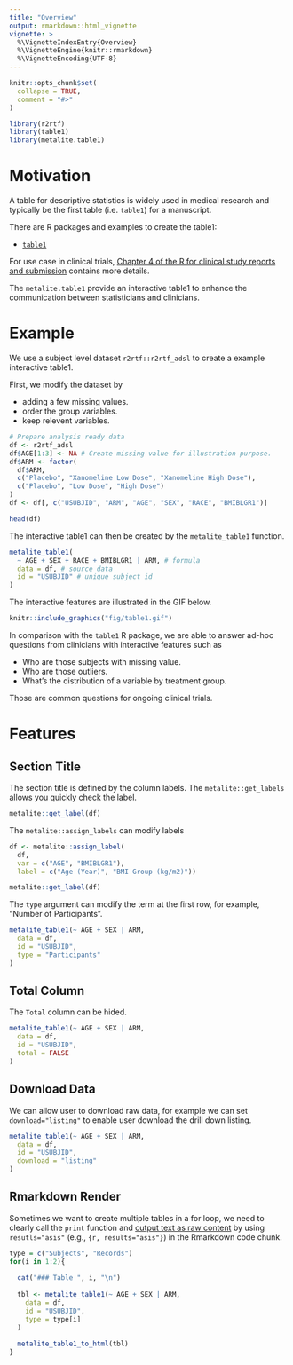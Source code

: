 ```yaml
---
title: "Overview"
output: rmarkdown::html_vignette
vignette: >
  %\VignetteIndexEntry{Overview}
  %\VignetteEngine{knitr::rmarkdown}
  %\VignetteEncoding{UTF-8}
---
```


```r
knitr::opts_chunk$set(
  collapse = TRUE,
  comment = "#>"
)
```

```r
library(r2rtf)
library(table1)
library(metalite.table1)
```

# Motivation 

A table for descriptive statistics is widely used 
in medical research and typically be the first table (i.e. `table1`) 
for a manuscript. 

There are R packages and examples to create the table1: 

- [`table1`](https://github.com/benjaminrich/table1)

For use case in clinical trials, 
[Chapter 4 of the R for clinical study reports and submission](https://r4csr.org/tlf-baseline.html) 
contains more details. 

The `metalite.table1` provide an interactive table1 to 
enhance the communication between statisticians and clinicians. 

# Example 

We use a subject level dataset `r2rtf::r2rtf_adsl` to create a example interactive table1. 

First, we modify the dataset by

- adding a few missing values.
- order the group variables.
- keep relevent variables. 

```r
# Prepare analysis ready data
df <- r2rtf_adsl
df$AGE[1:3] <- NA # Create missing value for illustration purpose.
df$ARM <- factor(
  df$ARM,
  c("Placebo", "Xanomeline Low Dose", "Xanomeline High Dose"),
  c("Placebo", "Low Dose", "High Dose")
)
df <- df[, c("USUBJID", "ARM", "AGE", "SEX", "RACE", "BMIBLGR1")]

head(df)
```

The interactive table1 can then be created by the `metalite_table1` function. 

```r
metalite_table1(
  ~ AGE + SEX + RACE + BMIBLGR1 | ARM, # formula
  data = df, # source data
  id = "USUBJID" # unique subject id
) 
```


The interactive features are illustrated in the GIF below. 

```r
knitr::include_graphics("fig/table1.gif")
```

In comparison with the `table1` R package, 
we are able to answer ad-hoc questions from clinicians with interactive features such as 

- Who are those subjects with missing value. 
- Who are those outliers.  
- What's the distribution of a variable by treatment group. 

Those are common questions for ongoing clinical trials. 

# Features 

## Section Title 

The section title is defined by the column labels. 
The `metalite::get_labels` allows you quickly check the label. 

```r
metalite::get_label(df)
```

The `metalite::assign_labels` can modify labels 

```r
df <- metalite::assign_label(
  df, 
  var = c("AGE", "BMIBLGR1"), 
  label = c("Age (Year)", "BMI Group (kg/m2)"))

metalite::get_label(df)
```

The `type` argument can modify the term at the first row, 
for example, "Number of Participants". 

```r
metalite_table1(~ AGE + SEX | ARM,
  data = df, 
  id = "USUBJID",
  type = "Participants"
) 
```

## Total Column 

The `Total` column can be hided. 

```r
metalite_table1(~ AGE + SEX | ARM, 
  data = df, 
  id = "USUBJID",
  total = FALSE
) 
```

## Download Data 

We can allow user to download raw data, for example we can 
set `download="listing"` to enable user download the drill down listing. 

```r
metalite_table1(~ AGE + SEX | ARM, 
  data = df, 
  id = "USUBJID",
  download = "listing"
) 
```

## Rmarkdown Render 

Sometimes we want to create multiple tables in a for loop, 
we need to clearly call the `print` function and 
[output text as raw content](https://bookdown.org/yihui/rmarkdown-cookbook/results-asis.html)
by using `resutls="asis"` (e.g., `{r, results="asis"}`) in the Rmarkdown code chunk. 

```r
type = c("Subjects", "Records")
for(i in 1:2){
  
  cat("### Table ", i, "\n")
  
  tbl <- metalite_table1(~ AGE + SEX | ARM, 
    data = df, 
    id = "USUBJID",
    type = type[i]
  )
  
  metalite_table1_to_html(tbl)
}
```


